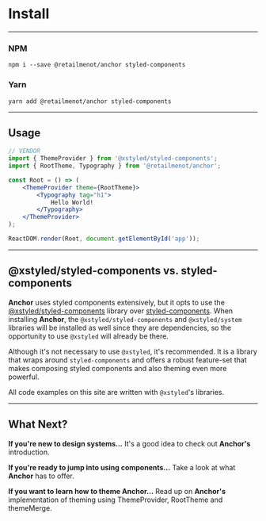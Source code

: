 
# Install

---

### NPM

```ssh hideTitle
npm i --save @retailmenot/anchor styled-components
```

### Yarn

```ssh hideTitle
yarn add @retailmenot/anchor styled-components
```

---

## Usage

```jsx hideTitle
// VENDOR
import { ThemeProvider } from '@xstyled/styled-components';
import { RootTheme, Typography } from '@retailmenot/anchor';

const Root = () => (
    <ThemeProvider theme={RootTheme}>
        <Typography tag="h1">
            Hello World!
        </Typography>
    </ThemeProvider>
);

ReactDOM.render(Root, document.getElementById('app'));
```

---

## @xstyled/styled-components vs. styled-components

**Anchor** uses styled components extensively, but it opts to use
the [@xstyled/styled-components](https://www.smooth-code.com/open-source/xstyled/) library over
[styled-components](https://styled-components.com/). When installing **Anchor**, the
`@xstyled/styled-components` and `@xstyled/system` libraries will be installed as well since they are
dependencies, so the opportunity to use `@xstyled` will already be there.

Although it's not necessary to use `@xstyled`, it's recommended. It is a library that wraps around
`styled-components` and offers a robust feature-set that makes composing styled components and also
theming even more powerful.

All code examples on this site are written with `@xstyled`'s libraries.

---

## What Next?

**If you're new to design systems...**
It's a good idea to check out **Anchor's** <Link to="/overview">introduction</Link>.

**If you're ready to jump into using components...**
Take a look at what **Anchor** <Link to="/components">has to offer</Link>.

**If you want to learn how to theme Anchor...**
Read up on **Anchor's** implementation of theming
using <Link to="/theme/theme-provider">ThemeProvider</Link>, <Link to="/theme/root-theme">RootTheme</Link> and <Link to="/theme/theme-merge">themeMerge</Link>.
